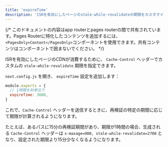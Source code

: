 ```yaml
---
title: 'expireTime'
description: 'ISRを有効にしたページのstale-while-revalidateの期限をカスタマイズします。'
---
```


{/* このドキュメントの内容はapp routerとpages routerの間で共有されています。Pages Routerに特化したコンテンツを追加するには、`<PagesOnly>Content</PagesOnly>`コンポーネントを使用できます。共有コンテンツはコンポーネントで囲まないでください。 */}

ISRを有効にしたページのCDNが消費するために、 `Cache-Control` ヘッダーでカスタムの `stale-while-revalidate` 期限を指定できます。

`next.config.js` を開き、 `expireTime` 設定を追加します：

```js title="next.config.js"
module.exports = {
  // 1時間を秒単位で
  expireTime: 3600,
}
```

これで、`Cache-Control` ヘッダーを送信するときに、再検証の特定の期間に応じて期限が計算されるようになります。

たとえば、あるパスに15分の再検証期間があり、期限が1時間の場合、生成される `Cache-Control` ヘッダーは `s-maxage=900, stale-while-revalidate=2700` となり、設定された期限より15分少なくなるようになります。

